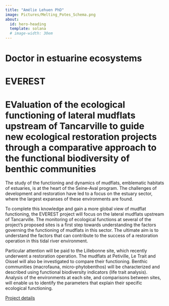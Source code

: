 ```yaml
---
title: "Amélie Lehuen PhD"
image: Pictures/Melting_Potes_Schema.png
about:
  id: hero-heading
  template: solana
  # image-width: 30em
---
```


:::{#hero-heading}
# Doctor in estuarine ecosystems {.unnumbered .unlisted}
# EVEREST {.unnumbered .unlisted}
# EValuation of the ecological functioning of lateral mudflats upstream of Tancarville to guide new ecological restoration projects through a comparative approach to the functional biodiversity of benthic communities {.unnumbered .unlisted}
:::

The study of the functioning and dynamics of mudflats, emblematic habitats of estuaries, is at the heart of the Seine-Aval program. The challenges of development and restoration have led to a focus on the estuary sector, where the largest expanses of these environments are found.

To complete this knowledge and gain a more global view of mudflat functioning, the EVEREST project will focus on the lateral mudflats upstream of Tancarville. The monitoring of ecological functions at several of the project's proposed sites is a first step towards understanding the factors governing the functioning of mudflats in this sector. The ultimate aim is to understand the factors that can contribute to the success of a restoration operation in this tidal river environment.

Particular attention will be paid to the Lillebonne site, which recently underwent a restoration operation. The mudflats at Petiville, Le Trait and Oissel will also be investigated to compare their functioning. Benthic communities (macrofauna, micro-phytobenthos) will be characterized and described using functional biodiversity indicators (life trait analysis). Analysis of the environments at each site, and comparisons between sites, will enable us to identify the parameters that explain their specific ecological functioning.

[Project details](https://www.seine-aval.fr/projet/everest/)


